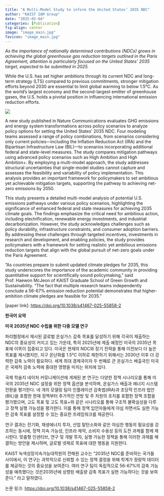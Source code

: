 ```yaml
---
title: "A Multi-Model Study to inform the United States’ 2035 NDC"
author: "KAIST IAM Group"
date: "2025-02-04"
categories: [Publication]
fig-align: center
image: "image_main.jpg"
favicon: "image_main.jpg"
---
```


*As the importance of nationally determined contributions (NDCs) grows in achieving the global greenhouse gas reduction targets outlined in the Paris Agreement, attention is particularly focused on the United States' 2035 target, expected to be submitted in 2025.*

While the U.S. has set higher ambitions through its current NDC and long-term strategy (LTS) compared to previous commitments, stronger mitigation efforts beyond 2030 are essential to limit global warming to below 1.5°C. As the world's largest economy and the second-largest emitter of greenhouse gases, the U.S. holds a pivotal position in influencing international emission reduction efforts.

![](image_main.jpg){fig-align="center"}

A new study published in Nature Communications evaluates GHG emissions and energy system transformations across policy scenarios to analyze policy options for setting the United States' 2035 NDC. Four modeling teams assessed a range of policy combinations, from scenarios considering only current policies—including the Inflation Reduction Act (IRA) and the Bipartisan Infrastructure Law (BIL)—to scenarios incorporating additional federal and state-level measures. The study compares mitigation pathways using advanced policy scenarios such as High Ambition and High Ambition+. By employing a multi-model approach, the study addresses structural uncertainties that single-model studies cannot capture and assesses the feasibility and variability of policy implementation. This analysis provides an important framework for policymakers to set ambitious yet achievable mitigation targets, supporting the pathway to achieving net-zero emissions by 2050.

This study presents a detailed multi-model analysis of potential U.S. emissions pathways under various policy scenarios, highlighting the significance of enhanced federal and state measures for achieving 2035 climate goals. The findings emphasize the critical need for ambitious action, including electrification, renewable energy investments, and industrial decarbonization. However, the study acknowledges challenges such as policy durability, infrastructure constraints, and consumer adoption barriers. By addressing these challenges through targeted incentives, investments in research and development, and enabling policies, the study provides policymakers with a framework for setting realistic yet ambitious emissions reduction targets that align with the global pursuit of net-zero goals under the Paris Agreement.

"As countries prepare to submit updated climate pledges for 2035, this study underscores the importance of the academic community in providing quantitative support for scientifically sound policymaking," said Prof. Haewon McJeon of KAIST Graduate School of Green Growth and Sustainability. "The fact that multiple research teams independently conclude a 56-67% emission reduction potential demonstrates that higher-ambition climate pledges are feasible for 2035."

\[paper link\]: <https://doi.org/10.1038/s41467-025-55858-2>

**한국어 요약**

**미국 2035년 NDC 수립을 위한 다중 모델 연구**

파리협정에서 제시된 글로벌 온실가스 감축 목표를 달성하기 위해 각국이 제출하는 NDC의 중요성이 커지고 있는 가운데, 특히 2025년에 제출 예정인 미국의 2035년 목표에 이목이 집중되고 있다. 미국은 현재의 NDC와 장기 전략을 통해 이전보다 더 높은 목표를 제시했지만, 지구 온난화를 1.5°C 이하로 제한하기 위해서는 2030년 이후 더 강력한 감축 노력이 필요하다. 세계 최대 경제국이자 두 번째로 큰 온실가스 배출국인 미국은 국제적 감축 노력에 중대한 영향을 미치는 위치에 있다.

국제 학술지 네이처 커뮤니케이션에 게재된 본 연구는 다양한 정책 시나리오를 통해 미국의 2035년 NDC 설정을 위한 정책 옵션을 분석하며, 온실가스 배출과 에너지 시스템 전환을 평가한다. 네 개의 모델링 팀이 인플레이션 감축법(IRA)과 초당적 인프라 법안(BIL)을 포함한 현재 정책부터 추가적인 연방 및 주 차원의 조치를 포함한 정책 조합을 평가했으며, 고도 목표 및 고도 목표+와 같은 시나리오를 통해 구조적 불확실성을 다루고 정책 실행 가능성을 평가한다. 이를 통해 정책 입안자들에게 야심 차면서도 실현 가능한 감축 목표를 설정할 수 있는 중요한 프레임워크를 제공한다.

연구 결과는 전기화, 재생에너지 투자, 산업 탈탄소화와 같은 야심찬 행동의 필요성을 강조하는 동시에, 정책 지속 가능성, 인프라 제약, 소비자 수용성 등의 도전 과제를 함께 제시한다. 맞춤형 인센티브, 연구 및 개발 투자, 실행 가능한 정책을 통해 이러한 과제를 해결하는 방안을 제시하며, 글로벌 넷제로 목표에 대한 행동을 지원한다.

KAIST 녹색성장지속가능대학원의 전해원 교수는 “2035년 NDC를 준비하는 국가들 사이에서, 이 연구는 과학적으로 신뢰할 수 있는 정책 결정을 위해 학계가 정량적 데이터를 제공하는 것의 중요성을 보여준다. 여러 연구 팀이 독립적으로 56-67%의 감축 가능성을 예측했다는 것은2035년에 상향된 배출량 감축 목표가 실현 가능하다는 것을 보여준다.” 라고 말하였다.

논문 링크: <https://doi.org/10.1038/s41467-025-55858-2>
